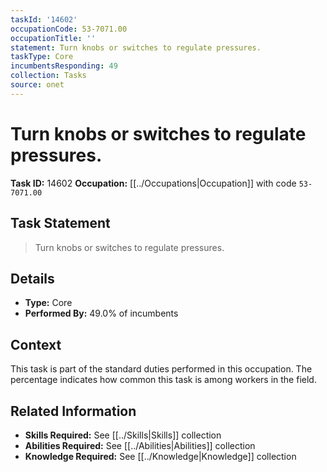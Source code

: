 ```yaml
---
taskId: '14602'
occupationCode: 53-7071.00
occupationTitle: ''
statement: Turn knobs or switches to regulate pressures.
taskType: Core
incumbentsResponding: 49
collection: Tasks
source: onet
---
```

# Turn knobs or switches to regulate pressures.

**Task ID:** 14602
**Occupation:** [[../Occupations|Occupation]] with code `53-7071.00`

## Task Statement

> Turn knobs or switches to regulate pressures.

## Details

- **Type:** Core
- **Performed By:** 49.0% of incumbents

## Context

This task is part of the standard duties performed in this occupation. The percentage indicates how common this task is among workers in the field.

## Related Information

- **Skills Required:** See [[../Skills|Skills]] collection
- **Abilities Required:** See [[../Abilities|Abilities]] collection
- **Knowledge Required:** See [[../Knowledge|Knowledge]] collection
